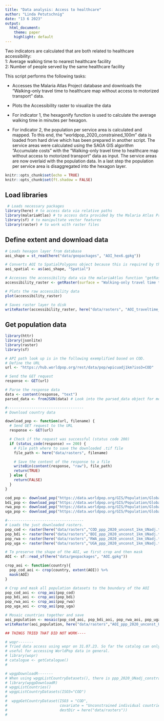 ```yaml
---
title: "Data analysis: Access to healthcare"
author: "Linda Petutschnig"
date: "13 6 2023"
output:
  html_document:
    theme: paper
    highlight: default
---
```


Two indicators are calculated that are both related to healthcare accessibility:  
  1: Average walking time to nearest healthcare facility  
  2: Number of people served by the same healthcare facility  
  
This script performs the following tasks:  

- Accesses the Malaria Atlas Project database and downloads the "Walking-only travel time to healthcare map without access to motorized transport" data.
- Plots the Accessibility raster to visualize the data  
 
- For indicator 1, the hexagonify function is used to calculate the average walking time in minutes per hexagon.
- For indicator 2, the population per service area is calculated and mapped. To this end, the "worldpop_2020_constrained_100m" data is loaded from hard drive which has been prepared in another script. The service areas were calculated using the SAGA GIS algorithm "Accumulate costs" with the "Walking-only travel time to healthcare map without access to motorized transport" data as input. The service areas are now overlaid with the population data. In a last step the population per service area is disaggregated into the hexagon layer.

```r

knitr::opts_chunk$set(echo = TRUE)
knitr::opts_chunk$set(ft.shadow = FALSE)

```

## Load libraries
```r

 # Loads necessary packages
library(here) # to access data via relative paths
library(malariaAtlas) # to access data provided by the Malaria Atlas Project
library(sf) # to manipultate vector features
library(raster) # to work with raster files

```

## Define extent and download data   
```r

# Loads hexagon layer from database
aoi_shape = st_read(here("data/geopackages", "AOI_hex6.gpkg"))

# Converts AOI to SpatialPolygons object because this is required by the next function getRaster
aoi_spatial <- as(aoi_shape, "Spatial")

# Accesses the accessibility data via the malariaAtlas function "getRaster"
accessibility_raster <- getRaster(surface = "Walking-only travel time to healthcare map without access to motorized transport", shp = aoi_spatial)

# Plots the raw accessibility data 
plot(accessibility_raster)

# Saves raster layer to disk
writeRaster(accessibility_raster, here("data/rasters", "AOI_traveltime_foot_hf.tif"), overwrite = TRUE)

```

## Get population data  
```r

library(httr)
library(jsonlite)
library(raster)
library(sf)

# API path look up is in the following exemplified based on COD.
# Define the URL
url <- "https://hub.worldpop.org/rest/data/pop/wpicuadj1km?iso3=COD"

# Send the GET request
response <- GET(url)

# Parse the response data 
data <- content(response, "text")
parsed_data <- fromJSON(data) # Look into the parsed_data object for more information

#-----------------------------------
# Download country data

download_pop <- function(url, filename) {
  # Send GET request to the URL
  response <- GET(url)

  # Check if the request was successful (status code 200)
  if (status_code(response) == 200) {
    # File path where to save the downloaded .tif file
    file_path <- here("data/rasters", filename)

    # Save the content of the response to a file
    writeBin(content(response, "raw"), file_path)
    return(TRUE)
  } else {
    return(FALSE)
  }
}

cod_pop <- download_pop("https://data.worldpop.org/GIS/Population/Global_2000_2020_1km_UNadj/2020/COD/cod_ppp_2020_1km_Aggregated_UNadj.tif","COD_ppp_2020_unconst_1km_UNadj.tif")
bdi_pop <- download_pop("https://data.worldpop.org/GIS/Population/Global_2000_2020_1km_UNadj/2020/BDI/bdi_ppp_2020_1km_Aggregated_UNadj.tif","BDI_ppp_2020_unconst_1km_UNadj.tif")
rwa_pop <- download_pop("https://data.worldpop.org/GIS/Population/Global_2000_2020_1km_UNadj/2020/RWA/rwa_ppp_2020_1km_Aggregated_UNadj.tif","RWA_ppp_2020_unconst_1km_UNadj.tif")
uga_pop <- download_pop("https://data.worldpop.org/GIS/Population/Global_2000_2020_1km_UNadj/2020/UGA/uga_ppp_2020_1km_Aggregated_UNadj.tif","UGA_ppp_2020_unconst_1km_UNadj.tif")

#-----------------------------------
# Loads the just downloaded rasters.
pop_cod <- raster(here("data/rasters","COD_ppp_2020_unconst_1km_UNadj.tif"))
pop_bdi <- raster(here("data/rasters","BDI_ppp_2020_unconst_1km_UNadj.tif"))
pop_rwa <- raster(here("data/rasters","RWA_ppp_2020_unconst_1km_UNadj.tif"))
pop_uga <- raster(here("data/rasters","UGA_ppp_2020_unconst_1km_UNadj.tif"))

# To preserve the shape of the AOI, we first crop and then mask
AOI <- sf::read_sf(here("data/geopackages", "AOI.gpkg"))

crop_aoi <- function(country){
  pop_cod_aoi <- crop(country, extent(AOI)) %>% 
  mask(AOI)
}

# Crop and mask all population datasets to the boundary of the AOI
pop_cod_aoi <- crop_aoi(pop_cod)
pop_bdi_aoi <- crop_aoi(pop_bdi)
pop_rwa_aoi <- crop_aoi(pop_rwa)
pop_uga_aoi <- crop_aoi(pop_uga)

# Mosaic countries together and save
aoi_population <- mosaic(pop_cod_aoi, pop_bdi_aoi, pop_rwa_aoi, pop_uga_aoi, fun = "mean")
writeRaster(aoi_population, here("data/rasters","AOI_ppp_2020_unconst_UNadj.tif"))

## THINGS TRIED THAT DID NOT WORK----

# wopr-------
# Tried data access using wopr on 31.07.23. So far the catalog can only access Social Distancing and Building data for a few selected countries. Therefore, the package is not (yet)
# useful for accessing WorldPop data in general.
# library(wopr)
# catalogue <- getCatalogue()
# 

# wpgpDownloadR-------
# When using wpgpListCountryDatasets(), there is ppp_2020_UNadj_constrained in all four country lists. However, calling it receives an error, stating that the co-variate is not present in WP (?). Same goes for ppp_2020_UNadj.
# library(wpgpDownloadR)
# wpgpListCountries()
# wpgpListCountryDatasets(ISO3="COD")
# 
#  wpgpGetCountryDataset(ISO3 = "COD",
#                        covariate = "Unconstrained individual countries 2000-2020 UN adjusted ( 1km resolution )",
#                        destDir = here("data/rasters"))
# 

```

